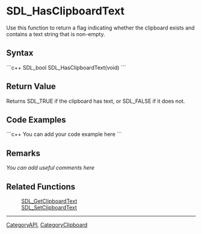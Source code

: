 <!-- pragma section-numbers off -->
<!-- pragma camelcase off -->

= SDL_HasClipboardText =
Use this function to return a flag indicating whether the clipboard exists and contains a text string that is non-empty.


== Syntax ==
```c++
SDL_bool SDL_HasClipboardText(void)
```

== Return Value ==
Returns SDL_TRUE if the clipboard has text, or SDL_FALSE if it does not.

== Code Examples ==
```c++
You can add your code example here
```

== Remarks ==
''You can add useful comments here''

== Related Functions ==
:[[SDL_GetClipboardText]]
:[[SDL_SetClipboardText]]

----
[[CategoryAPI]], [[CategoryClipboard]]
